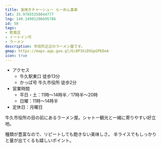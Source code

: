 ```yaml
---
title: 釜焼きチャーシュー らーめん喜楽
lat: 35.97855358044777
lng: 140.14991296695786
id: 50
tags:
- 飲食店
- イートイン可
- ラーメン
description: 市役所近辺のラーメン屋です。
gmap: https://maps.app.goo.gl/Ec8P3XiD5GpGPEDeA
icon: true
---
```


- アクセス
  - 牛久駅東口 徒歩13分
  - かっぱ号 牛久市役所 徒歩2分
- 営業時間
  - 平日・土：11時～14時半／17時半～20時
  - 日曜：11時～14時半
- 定休日：月曜日

牛久市役所の目の前にあるラーメン屋。シャトー観光と一緒に寄りやすい好立地。

種類が豊富なので、リピートしても飽きない美味しさ。
半ライスでもしっかりと量が出てくるも嬉しいポイント。

<LinkedImage
  basename="hamyu044/kiraku"
/>

